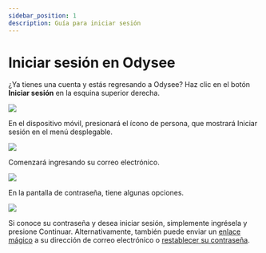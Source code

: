 ---
sidebar_position: 1
description: Guía para iniciar sesión
---

# Iniciar sesión en Odysee

¿Ya tienes una cuenta y estás regresando a Odysee? Haz clic en el botón **Iniciar sesión** en la esquina superior derecha.

![](/img/es/image_16.png)

En el dispositivo móvil, presionará el ícono de persona, que mostrará Iniciar sesión en el menú desplegable.

![](/img/es/image_17.png)

Comenzará ingresando su correo electrónico.

![](/img/es/image_18.png)

En la pantalla de contraseña, tiene algunas opciones.

![](/img/es/image_19.png)

Si conoce su contraseña y desea iniciar sesión, simplemente ingrésela y presione Continuar. Alternativamente, también puede enviar un [enlace mágico](https://help.odysee.tv/es/category-basics/category-loggingin/loginlinks/) a su dirección de correo electrónico o [restablecer su contraseña](https://help.odysee.tv/es/category-basics/category-loggingin/passwordreset).